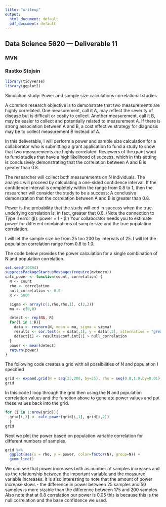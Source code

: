 ```yaml
---
title: "writeup"
output:
  html_document: default
  pdf_document: default
---
```


## Data Science 5620 --- Deliverable 11
### MVN
### Rastko Stojsin

```r
library(tidyverse)
library(ggplot2)
```


Simulation study: Power and sample size calculations correlational studies

A common research objective is to demonstrate that two measurements are highly correlated. One measurement, call it A, may reflect the severity of disease but is difficult or costly to collect. Another measurement, call it B, may be easier to collect and potentially related to measurement A. If there is strong association between A and B, a cost effective strategy for diagnosis may be to collect measurement B instead of A.

In this deliverable, I will perform a power and sample size calculation for a collaborator who is submitting a grant application to fund a study to show that two measurements are highly correlated. Reviewers of the grant want to fund studies that have a high likelihood of success, which in this setting is conclusively demonstrating that the correlation between A and B is greater than 0.8.

The researcher will collect both measurements on N individuals. The analysis will proceed by calculating a one-sided confidence interval. If the confidence interval is completely within the range from 0.8 to 1, then the researcher will consider the study to be a success: A conclusive demonstration that the correlation between A and B is greater than 0.8.

Power is the probability that the study will end in success when the true underlying correlation is, in fact, greater that 0.8. (Note the connection to Type II error (β): power = 1 - β.) Your collaborator needs you to estimate power for different combinations of sample size and the true population correlation. 

I will let the sample size be from 25 too 200 by intervals of 25. 
I will let the population correlation range from 0.8 to 1.0.

The code below provides the power calculation for a single combination of N and population correlation.

```r
set.seed(20394)
suppressPackageStartupMessages(require(mvtnorm))
calc_power <- function(count, correlation) {
  N <- count
  rho <- correlation
  null_correlation <- 0.8
  R <- 5000

  sigma <- array(c(1,rho,rho,1), c(2,2))
  mu <- c(0,0)

  detect <- rep(NA, R)
  for(i in 1:R){
    data <- rmvnorm(N, mean = mu, sigma = sigma)
    results <- cor.test(x = data[,1], y = data[,2], alternative = "greater")
    detect[i] <- results$conf.int[1] > null_correlation
  }
  power <- mean(detect)
  return(power)
}
```

The following code creates a grid with all possibilities of N and population I specified

```r
grid <- expand.grid(N = seq(25,200, by=25), rho = seq(0.8,1.0,by=0.01), power = NA)
grid
```

In this code I loop through the grid then using the N and population correlation values and the function above to generate power values and put these values back into the grid.

```r
for (i in 1:nrow(grid)){
  grid[i,3] <- calc_power(grid[i,1], grid[i,2])
  }
grid
```

Next we plot the power based on population variable correlation for different numbers of samples.

```r
grid %>% 
  ggplot(aes(x = rho, y = power, color=factor(N), group=N)) + 
  geom_line() 
```

We can see that power increases both as number of samples increases and as the relationship between the important variable and the measured variable increases. It is also interesting to note that the amount of power increase slows - the difference in power between 25 samples and 50 samples is more sizable than the difference between 175 and 200 samples. Also note that at 0.8 correlation our power is 0.05 this is because this is the null correlation and the base confidence we used.

